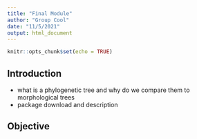 ```yaml
---
title: "Final Module"
author: "Group Cool"
date: "11/5/2021"
output: html_document
---
```


```r
knitr::opts_chunk$set(echo = TRUE)
```

## Introduction 

- what is a phylogenetic tree and why do we compare them to morphological trees
- package download and description

## Objective

## 